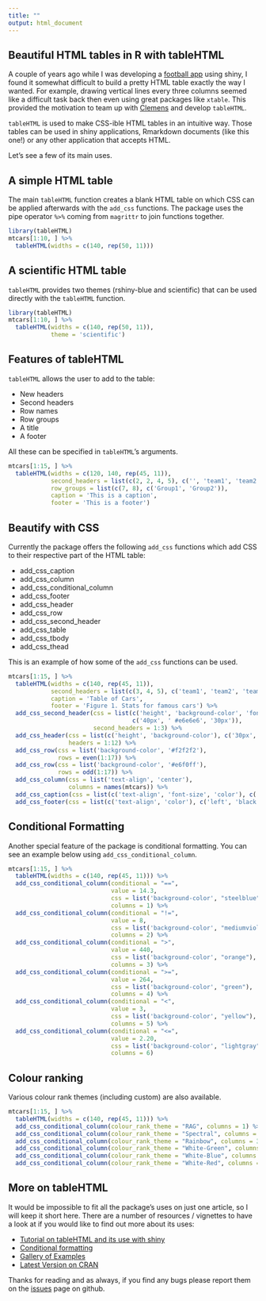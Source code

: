 ```yaml
---
title: ""
output: html_document
---
```


## Beautiful HTML tables in R with tableHTML

A couple of years ago while I was developing a [football app](https://lyzander.shinyapps.io/FootballeR/) using shiny, I found 
it somewhat difficult to build a pretty HTML table exactly the way I wanted. 
For example, drawing vertical lines every three columns seemed like a difficult task back then even using
great packages like `xtable`. This provided the motivation to team up
with [Clemens](https://uk.linkedin.com/in/clemenszauchner/en) and develop `tableHTML`.

`tableHTML` is used to make CSS-ible HTML tables in an intuitive way. Those tables can
be used in shiny applications, Rmarkdown documents (like this one!) or any 
other application that accepts HTML. 

Let's see a few of its main uses.

## A simple HTML table

The main `tableHTML` function creates a blank HTML table on which CSS can be applied afterwards with the `add_css` functions. The package uses the pipe operator `%>%` coming from `magrittr` to join functions together.

```r
library(tableHTML)
mtcars[1:10, ] %>%
  tableHTML(widths = c(140, rep(50, 11)))
```

## A scientific HTML table

`tableHTML` provides two themes (rshiny-blue and scientific) that can be used directly with the `tableHTML` function.

```r
library(tableHTML)
mtcars[1:10, ] %>%
  tableHTML(widths = c(140, rep(50, 11)),
            theme = 'scientific')
```

## Features of tableHTML

`tableHTML` allows the user to add to the table:

* New headers
* Second headers
* Row names
* Row groups
* A title
* A footer

All these can be specified in `tableHTML`'s arguments.

```r
mtcars[1:15, ] %>%
  tableHTML(widths = c(120, 140, rep(45, 11)),
            second_headers = list(c(2, 2, 4, 5), c('', 'team1', 'team2', 'team3')),
            row_groups = list(c(7, 8), c('Group1', 'Group2')),
            caption = 'This is a caption',
            footer = 'This is a footer')
```


## Beautify with CSS

Currently the package offers the following `add_css` functions which add CSS to their respective part of the HTML table:

* add_css_caption    
* add_css_column
* add_css_conditional_column
* add_css_footer             
* add_css_header            
* add_css_row              
* add_css_second_header  
* add_css_table              
* add_css_tbody             
* add_css_thead

This is an example of how some of the `add_css` functions can be used.

```r
mtcars[1:15, ] %>%
  tableHTML(widths = c(140, rep(45, 11)),
            second_headers = list(c(3, 4, 5), c('team1', 'team2', 'team3')),
            caption = 'Table of Cars',
            footer = 'Figure 1. Stats for famous cars') %>% 
  add_css_second_header(css = list(c('height', 'background-color', 'font-size'), 
                                   c('40px', ' #e6e6e6', '30px')),
                        second_headers = 1:3) %>%
  add_css_header(css = list(c('height', 'background-color'), c('30px', ' #e6e6e6')),
                 headers = 1:12) %>%
  add_css_row(css = list('background-color', '#f2f2f2'),
              rows = even(1:17)) %>%
  add_css_row(css = list('background-color', '#e6f0ff'),
              rows = odd(1:17)) %>%
  add_css_column(css = list('text-align', 'center'), 
                 columns = names(mtcars)) %>%
  add_css_caption(css = list(c('text-align', 'font-size', 'color'), c('center', '20px', 'black'))) %>%
  add_css_footer(css = list(c('text-align', 'color'), c('left', 'black')))

```

## Conditional Formatting

Another special feature of the package is conditional formatting. You can see an example below using `add_css_conditional_column`. 

```r
mtcars[1:15, ] %>%
  tableHTML(widths = c(140, rep(45, 11))) %>%
  add_css_conditional_column(conditional = "==",
                             value = 14.3, 
                             css = list('background-color', "steelblue"), 
                             columns = 1) %>%
  add_css_conditional_column(conditional = "!=", 
                             value = 8,
                             css = list('background-color', "mediumvioletred"), 
                             columns = 2) %>%
  add_css_conditional_column(conditional = ">",
                             value = 440,
                             css = list('background-color', "orange"),
                             columns = 3) %>%
  add_css_conditional_column(conditional = ">=", 
                             value = 264,
                             css = list('background-color', "green"),
                             columns = 4) %>%
  add_css_conditional_column(conditional = "<",
                             value = 3, 
                             css = list('background-color', "yellow"),
                             columns = 5) %>%
  add_css_conditional_column(conditional = "<=", 
                             value = 2.20, 
                             css = list('background-color', "lightgray"), 
                             columns = 6)
```

## Colour ranking

Various colour rank themes (including custom) are also available.

```r
mtcars[1:15, ] %>%
  tableHTML(widths = c(140, rep(45, 11))) %>%
  add_css_conditional_column(colour_rank_theme = "RAG", columns = 1) %>%
  add_css_conditional_column(colour_rank_theme = "Spectral", columns = 2) %>%
  add_css_conditional_column(colour_rank_theme = "Rainbow", columns = 3) %>%
  add_css_conditional_column(colour_rank_theme = "White-Green", columns = 4) %>%
  add_css_conditional_column(colour_rank_theme = "White-Blue", columns = 5) %>%
  add_css_conditional_column(colour_rank_theme = "White-Red", columns = 6) 
```

## More on tableHTML

It would be impossible to fit all the package's uses on just one article, so I will keep it short here. There are a number of resources / vignettes to have a look at if you would like to find out more about its uses:

* [Tutorial on tableHTML and its use with shiny](https://cran.r-project.org/web/packages/tableHTML/vignettes/tableHTML.html)
* [Conditional formatting](https://cran.r-project.org/web/packages/tableHTML/vignettes/conditional_column.html)
* [Gallery of Examples](https://cran.r-project.org/web/packages/tableHTML/vignettes/examples.html)
* [Latest Version on CRAN](https://cran.r-project.org/web/packages/tableHTML/index.html)

Thanks for reading and as always, if you find any bugs please report them on the [issues](https://github.com/LyzandeR/tableHTML/issues) page on github.

\       

      






